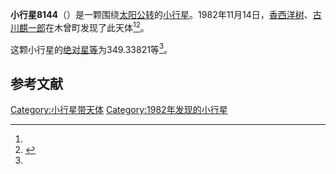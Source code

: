 {{Infobox planet
| bgcolour = #FFFFC0
| name = 8144 Hiragagennai
| symbol = 
| image = 
| caption = 
| discovery = yes
| discovery_ref = 
| discoverer = [[香西洋树|香西洋树]]、[[古川麒一郎|古川麒一郎]]
| discovery_site = [[木曾町|木曾町]] 
| discovered = 1982年11月14日
| designations = yes
| mp_name = 
| named_after = 
| alt_names = 1982 VY2/ 1986 PU2 / 1989 CQ8
| mp_category = [[主带小行星|主带小行星]]
| orbit_ref = <ref name="a">[http://ssd.jpl.nasa.gov/sbdb.cgi?sstr=8144 8144 Hiragagennai] {{Wayback|url=http://ssd.jpl.nasa.gov/sbdb.cgi?sstr=8144 |date=20201124030718 }}，小行星數據庫瀏覽器（JPL Small-Body Database Browser）－[[美国国家航空航天局|美国国家航空航天局]]喷气推进实验室</ref>
| epoch = 2456400.5 (2013年4月18日更新)
| aphelion = {{convert|3.0967834|AU|km|3|abbr=on|lk=out}}
| perihelion = {{convert|2.7698356|AU|km|3|abbr=on}}
| semimajor = {{convert|2.9333095|AU|km|3|abbr=on}}
| eccentricity = 0.0557302
| period = 1834.996596 [[日|日]]<br />5.02[[儒略年|儒略年]]
| avg_speed = 
| inclination = 3.01666
| asc_node = 123.08031
| mean_anomaly = 
| arg_peri = 349.33821
| satellites = 
| physical_characteristics = yes
| dimensions = 
| mass = 
| density = 
| surface_grav = 
| escape_velocity = 
| sidereal_day = 
| axial_tilt = 
| pole_ecliptic_lat = 
| pole_ecliptic_lon = 
| albedo = 
| temperatures= 
| temp_name1 = 
| mean_temp_1 = 
| max_temp_1 = 
| temp_name2 = 
| max_temp_2 = 
| spectral_type = 
| abs_magnitude = 349.33821
}}

'''小行星8144'''（{{lang-en|8144 Hiragagennai}}）是一颗围绕[[太阳|太阳]][[公转|公转]]的[[小行星|小行星]]。1982年11月14日，[[香西洋树|香西洋树]]、[[古川麒一郎|古川麒一郎]]在木曾町发现了此天体<ref name="a" /><ref>{{cite news|title=小行星列表|url=http://cfa-www.harvard.edu/iau/lists/NumberedMPs.txt|accessdate=2013-07-08|newspaper=哈佛大学|archive-date=2008-05-17|archive-url=https://web.archive.org/web/20080517010638/http://cfa-www.harvard.edu/iau/lists/NumberedMPs.txt|dead-url=no}}</ref>。

这颗小行星的[[绝对星等|绝对星等]]为349.33821等<ref name="a" />。

==参考文献==
{{reflist}}
{{Minor Planet Number|[[小行星8143|小行星8143]]|[[小行星8145|小行星8145]]}}

{{小天体}}

[[Category:小行星带天体|Category:小行星带天体]]
[[Category:1982年发现的小行星|Category:1982年发现的小行星]]

{{asteroid-stub}}